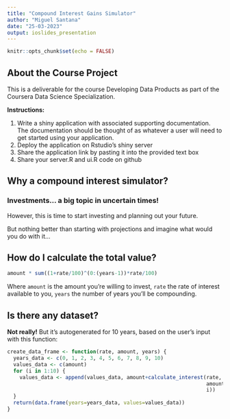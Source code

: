 ```yaml
---
title: "Compound Interest Gains Simulator"
author: "Miguel Santana"
date: "25-03-2023"
output: ioslides_presentation
---
```


```r
knitr::opts_chunk$set(echo = FALSE)
```

## About the Course Project

This is a deliverable for the course Developing Data Products as part of the Coursera Data Science Specialization.

**Instructions:**

1. Write a shiny application with associated supporting documentation. The documentation should be thought of as whatever a user will need to get started using your application.
2. Deploy the application on Rstudio's shiny server
3. Share the application link by pasting it into the provided text box
4. Share your server.R and ui.R code on github

## Why a compound interest simulator?

### **Investments... a big topic in uncertain times!**

However, this is time to start investing and planning out your future.

But nothing better than starting with projections and imagine what would you do with it...

## How do I calculate the total value?

```r
amount * sum((1+rate/100)^(0:(years-1))*rate/100)
```


Where `amount` is the amount you're willing to invest, `rate` the rate of interest available to you, `years` the number of years you'll be compounding.

## Is there any dataset?

**Not really!** But it's autogenerated for 10 years, based on the user's input with this function:

```r
create_data_frame <- function(rate, amount, years) {
  years_data <- c(0, 1, 2, 3, 4, 5, 6, 7, 8, 9, 10)
  values_data <- c(amount)
  for (i in 1:10) {
    values_data <- append(values_data, amount+calculate_interest(rate,
                                                                 amount,
                                                                 i))
  }
  return(data.frame(years=years_data, values=values_data))
}
```

